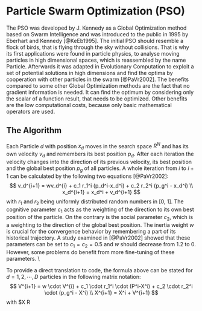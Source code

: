 # Particle Swarm Optimization (PSO)
The PSO was developed by J. Kennedy as a Global Optimization method based on Swarm Intelligence and was introduced to the public in 1995 by Eberhart and Kennedy [@KeEb1995]. The initial PSO should resemble a flock of birds, that is flying through the sky without collisions. That is why its first applications were found in particle physics, to analyse moving particles in high dimensional spaces, which is reassembled by the name Particle. Afterwards it was adapted in Evolutionary Computation to exploit a set of potential solutions in high dimensions and find the optima by cooperation with other particles in the swarm [@PaVr2002]. The benefits compared to some other Global Optimization methods are the fact that no gradient information is needed. It can find the optimum by considering only the scalar of a function result, that needs to be optimized. Other benefits are the low computational costs, because only basic mathematical operators are used.

## The Algorithm
Each Particle $d$ with position $x_d$ moves in the search space $R^N$ and has its own velocity $v_d$ and remembers its best position $p_d$. After each iteration the velocity changes into the direction of its previous velocity, its best position and the global best position $p_g$ of all particles. A whole iteration from $i$ to $i+1$ can be calculated by the following two equations [@PaVr2002]:
$$
  v_d^{i+1} = wv_d^{i} + c_1 r_1^i (p_d^i-x_d^i) + c_2 r_2^i (p_g^i - x_d^i) \\
  x_d^{i+1} = x_d^i + v_d^{i+1}
$$
with $r_1$ and $r_2$ being uniformly distributed random numbers in [0, 1]. The cognitive parameter $c_1$ acts as the weighting of the direction to its own best position of the particle. On the contrary is the social parameter $c_2$, which is a weighting to the direction of the global best position. The inertia weight $w$ is crucial for the convergence behavior by remembering a part of its historical trajectory. A study examined in [@PaVr2002] showed that these parameters can be set to $c_1=c_2=0.5$ and $w$ should decrease from $1.2$ to $0$. However, some problems do benefit from more fine-tuning of these parameters. \\

To provide a direct translation to code, the formula above can be stated for $d = 1, 2, \cdots, D$ particles in the following matrix notation:
$$
  V^{i+1} = w \cdot V^{i} + c_1 \cdot r_1^i \cdot (P^i-X^i) + c_2 \cdot r_2^i \cdot (p_g^i - X^i) \\
  X^{i+1} = X^i + V^{i+1}
$$
with $X \in R 










